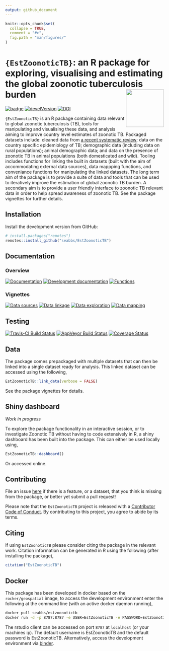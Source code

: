 ```yaml
---
output: github_document
---
```


```r
knitr::opts_chunk$set(
  collapse = TRUE,
  comment = "#>",
  fig.path = "man/figures/"
)
```

# `{EstZoonoticTB}`: an R package for exploring, visualising and estimating the global zoonotic tuberculosis burden  <img src="man/figures/logo.png" align="right" alt="" width="120" />

[![badge](https://img.shields.io/badge/Launch-EstZoonoticTB-green.svg)](https://mybinder.org/v2/gh/seabbs/EstZoonoticTB/master?urlpath=rstudio) 
[![develVersion](https://img.shields.io/badge/devel%20version-0.2.0-lightgrey.svg?style=flat)](https://github.com/seabbs/EstZoonoticTB)
[![DOI](https://zenodo.org/badge/209318552.svg)](https://zenodo.org/badge/latestdoi/209318552)

`{EstZoonoticTB}` is an R package containing data relevant to global zoonotic tuberculosis (TB), tools for manipulating and visualising these data, and analysis aiming to improve country level estimates of zoonotic TB. Packaged datasets include: cleaned data from [a recent systematic review](https://www.ncbi.nlm.nih.gov/pmc/articles/PMC4816377/); data on the country specific epidemiology of TB; demographic data (including data on rural populations); animal demographic data; and data on the presence of zoonotic TB in animal populations (both domesticated and wild). Tooling includes functions for linking the built in datasets (built with the aim of accommodating external data sources), data mappping functions, and conveniance functions for manipulating the linked datasets. The long term aim of the package is to provide a suite of data and tools that can be used to iteratively improve the estimation of global zoonotic TB burden. A secondary aim is to provide a user friendly interface to zoonotic TB relevant data in order to help spread awareness of zoonotic TB. See the package vignettes for further details. 

## Installation

Install the development version from GitHub:

```r
# install.packages("remotes")
remotes::install_github("seabbs/EstZoonoticTB")
```

## Documentation

### Overview

[![Documentation](https://img.shields.io/badge/Documentation-release-lightgrey.svg?style=flat)](https://www.samabbott.co.uk/EstZoonoticTB/)
[![Development documentation](https://img.shields.io/badge/Documentation-development-lightblue.svg?style=flat)](https://www.samabbott.co.uk/EstZoonoticTB/dev)
[![Functions](https://img.shields.io/badge/Documentation-functions-orange.svg?style=flat)](https://www.samabbott.co.uk/EstZoonoticTB/reference/index.html)

### Vignettes

[![Data sources](https://img.shields.io/badge/Documentation-data sources-lightgrey.svg?style=flat)](https://www.samabbott.co.uk/EstZoonoticTB/articles/data-sources.html)
[![Data linkage](https://img.shields.io/badge/Documentation-data linkage-red.svg?style=flat)](https://www.samabbott.co.uk/EstZoonoticTB/articles/data-linkage.html)
[![Data exploration](https://img.shields.io/badge/Documentation-data exploration-blue.svg?style=flat)](https://www.samabbott.co.uk/EstZoonoticTB/articles/data-exploration.html)
[![Data mapping](https://img.shields.io/badge/Documentation-data mapping-green.svg?style=flat)](https://www.samabbott.co.uk/EstZoonoticTB/articles/data-mapping.html)



## Testing

[![Travis-CI Build Status](https://travis-ci.org/seabbs/EstZoonoticTB.svg?branch=master)](https://travis-ci.org/seabbs/EstZoonoticTB)
[![AppVeyor Build Status](https://ci.appveyor.com/api/projects/status/github/seabbs/EstZoonoticTB?branch=master&svg=true)](https://ci.appveyor.com/project/seabbs/EstZoonoticTB)
[![Coverage Status](https://img.shields.io/codecov/c/github/seabbs/EstZoonoticTB/master.svg)](https://codecov.io/github/seabbs/EstZoonoticTB?branch=master)


## Data

The package comes prepackaged with multiple datasets that can then be linked into a single dataset ready for analysis. This linked dataset can be accessed using the following,

```r
EstZoonoticTB::link_data(verbose = FALSE)
```

See the package vignettes for details.

## Shiny dashboard

*Work in progress*

To explore the package functionality in an interactive session, or to investigate Zoonotic TB without having to code extensively in R, a shiny dashboard has been built into the package. This can either be used locally using, 

```r
EstZoonoticTB::dashboard()
```

Or accessed online.

## Contributing

File an issue [here](https://github.com/seabbs/EstZoonoticTB/issues) if there is a feature, or a dataset, that you think is missing from the package, or better yet submit a pull request!

Please note that the `EstZoonoticTB` project is released with a [Contributor Code of Conduct](https://github.com/seabbs/EstZoonoticTB/blob/master/.github/CODE_OF_CONDUCT.md). By contributing to this project, you agree to abide by its terms.

## Citing 

If using `EstZoonoticTB` please consider citing the package in the relevant work. Citation information can be generated in R using the following (after installing the package),

```r
citation("EstZoonoticTB")
```

## Docker

This package has been developed in docker based on the `rocker/geospatial` image, to access the  development environment enter the following at the command line (with an active docker daemon running),

```bash
docker pull seabbs/estzoonotictb
docker run -d -p 8787:8787 -e USER=EstZoonoticTB -e PASSWORD=EstZoonoticTB --name EstZoonoticTB seabbs/estzoonotictb
```

The rstudio client can be accessed on port `8787` at `localhost` (or your machines ip). The default username is EstZoonoticTB and the default password is EstZoonoticTB. Alternatively, access the development environment via [binder](https://mybinder.org/v2/gh/seabbs/EstZoonoticTB/master?urlpath=rstudio).

